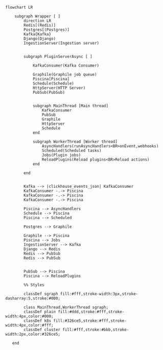 ```mermaid
flowchart LR

    subgraph Wrapper [ ]
        direction LR
        Redis[(Redis)]
        Postgres[(Postgres)]
        Kafka{Kafka}
        Django(Django)
        IngestionServer(Ingestion server)


        subgraph PluginServerAsync [ ]
        
            KafkaConsumer(Kafka Consumer)

            Graphile(Graphile job queue)
            Piscina[Piscina]
            Schedule(Schedule)
            HttpServer(HTTP Server)
            PubSub(PubSub)


            subgraph MainThread [Main thread]
                KafkaConsumer
                PubSub
                Graphile
                HttpServer
                Schedule
            end

            subgraph WorkerThread [Worker thread]
                AsyncHandlers(runAsyncHandlers<BR>onEvent,webhooks)
                Scheduled(Scheduled tasks)
                Jobs(Plugin jobs)
                ReloadPlugins(Reload plugins<BR>Reload actions)
            end

        end


        Kafka --> |clickhouse_events_json| KafkaConsumer
        KafkaConsumer -.-> Piscina
        KafkaConsumer -.-> Piscina
        KafkaConsumer -.-> Piscina

        Piscina --> AsyncHandlers
        Schedule --> Piscina
        Piscina --> Scheduled

        Postgres --> Graphile

        Graphile --> Piscina
        Piscina --> Jobs
        IngestionServer --> Kafka
        Django --> Redis
        Redis --> PubSub
        Redis --> PubSub


        PubSub --> Piscina 
        Piscina --> ReloadPlugins

        %% Styles

        classDef sgraph fill:#fff,stroke-width:3px,stroke-dasharray:5,stroke:#000;

        class MainThread,WorkerThread sgraph;
        classDef plain fill:#ddd,stroke:#fff,stroke-width:4px,color:#000;
        classDef k8s fill:#326ce5,stroke:#fff,stroke-width:4px,color:#fff;
        classDef cluster fill:#fff,stroke:#bbb,stroke-width:2px,color:#326ce5;

   end
```